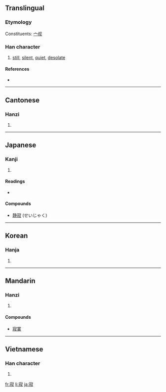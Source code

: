==Translingual==

===Etymology===
Constituents: [[宀]][[叔]]

===Han character===
{{Han char|rn=40|rad=宀|as=08|sn=11|four=3094<sub>7</sub>|canj=十卜火水 (JYFE)}}

# [[still]], [[silent]], [[quiet]], [[desolate]]

====References====
* {{Han ref|kx=0288.010|dkj=07200|dj=0569.060|hdz=20938.040|uh=5BC2|ud=23490|bh=B149|bd=45385}}

----

==Cantonese==

===Hanzi===
{{yue-hanzi|jyut=|y=jik6}}

# {{defn|Cantonese}}

----

==Japanese==

===Kanji===
{{ja-kanji|grade=c|rs=宀08}}

# {{defn|Japanese}}

====Readings====
* {{ja-readings|on=[[じゃく]] (jaku), [[せき]] (seki)|kun=[[さびしい]] (sabishii), [[さび]] (sabi)}}

====Compounds====
* [[静寂]] (せいじゃく)

----

==Korean==

===Hanja===
{{ko-hanja|hangeul=[[적]]|rv=jeok|mr=chŏk}}

# {{defn|Korean}}

----

==Mandarin==

===Hanzi===
{{cmn-hanzi|pin=[[jì]] ([[ji4]]), [[nìng]] ([[ning4]])|wg=chi<sup>4</sup>, ning<sup>4</sup>}}

# {{defn|Mandarin}}

====Compounds====
* [[寂寞]]

----

==Vietnamese==

===Han character===
{{vi-hantu|[[tịch]]}}

# {{defn|Vietnamese}}

[[fr:寂]]
[[li:寂]]
[[ja:寂]]